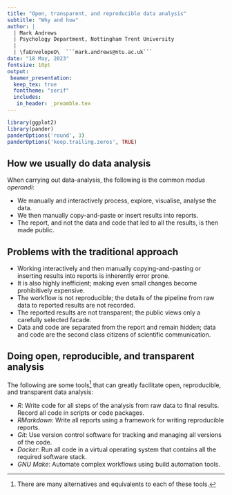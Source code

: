 ```yaml
---
title: "Open, transparent, and reproducible data analysis"
subtitle: "Why and how"
author: |
  | Mark Andrews
  | Psychology Department, Nottingham Trent University
  | 
  | \faEnvelopeO\  ```mark.andrews@ntu.ac.uk```
date: "18 May, 2023"
fontsize: 10pt
output:
 beamer_presentation:
  keep_tex: true
  fonttheme: "serif"
  includes:
   in_header: _preamble.tex
---
```


```r
library(ggplot2)
library(pander)
panderOptions('round', 3)
panderOptions('keep.trailing.zeros', TRUE)
```


## How we usually do data analysis

When carrying out data-analysis, the following is the common *modus operandi*:

- We manually and interactively process, explore, visualise, analyse the data. 
- We then manually copy-and-paste or insert results into reports. 
- The report, and not the data and code that led to all the results, is then made public.

## Problems with the traditional approach

- Working interactively and then manually copying-and-pasting or inserting results into reports is inherently error prone.
- It is also highly inefficient; making even small changes become prohibitively expensive.
- The workflow is not reproducible; the details of the pipeline from raw data to reported results are not recorded.
- The reported results are not transparent; the public views only a carefully selected facade.
- Data and code are separated from the report and remain hidden; data and code are the second class citizens of scientific communication.

## Doing open, reproducible, and transparent analysis

The following are some tools^[There are many alternatives and equivalents to each of these tools.] that can greatly facilitate open, reproducible, and transparent data analysis:

- *R*: Write code for all steps of the analysis from raw data to final results. Record all code in scripts or code packages.
- *RMarkdown*: Write all reports using a framework for writing reproducible reports.
- *Git*: Use version control software for tracking and managing all versions of the code.
- *Docker*: Run all code in a virtual operating system that contains all the required software stack.
- *GNU Make*: Automate complex workflows using build automation tools.
